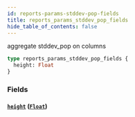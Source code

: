 ```yaml
---
id: reports-params-stddev-pop-fields
title: reports_params_stddev_pop_fields
hide_table_of_contents: false
---
```


aggregate stddev_pop on columns

```graphql
type reports_params_stddev_pop_fields {
  height: Float
}
```

### Fields

#### [`height`](#) ([`Float`](../scalars/float))
